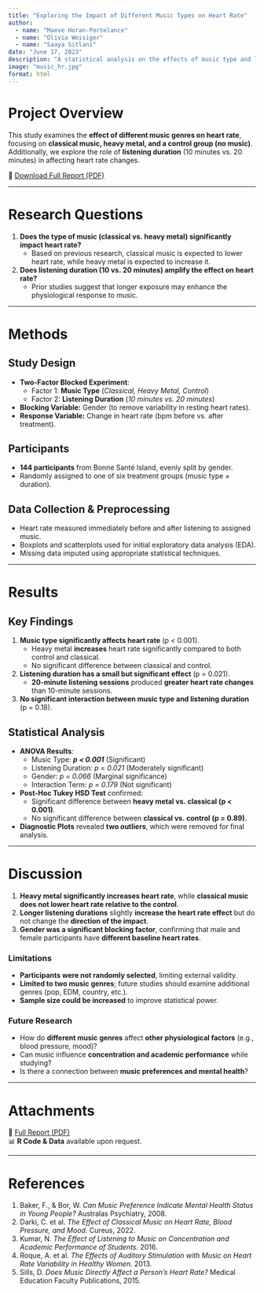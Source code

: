 ```yaml
---
title: "Exploring the Impact of Different Music Types on Heart Rate"
author: 
  - name: "Maeve Horan-Portelance"
  - name: "Olivia Weisiger"
  - name: "Saaya Sitlani"
date: "June 17, 2023"
description: "A statistical analysis on the effects of music type and listening duration on heart rate changes."
image: "music_hr.jpg"
format: html
---
```


# Project Overview

This study examines the **effect of different music genres on heart rate**, focusing on **classical music, heavy metal, and a control group (no music)**. Additionally, we explore the role of **listening duration** (10 minutes vs. 20 minutes) in affecting heart rate changes.  

📄 [Download Full Report (PDF)](music_hr.pdf)

---

# Research Questions

1. **Does the type of music (classical vs. heavy metal) significantly impact heart rate?**  
   - Based on previous research, classical music is expected to lower heart rate, while heavy metal is expected to increase it.  

2. **Does listening duration (10 vs. 20 minutes) amplify the effect on heart rate?**  
   - Prior studies suggest that longer exposure may enhance the physiological response to music.

---

# Methods

## **Study Design**
- **Two-Factor Blocked Experiment**:  
  - Factor 1: **Music Type** (*Classical, Heavy Metal, Control*)  
  - Factor 2: **Listening Duration** (*10 minutes vs. 20 minutes*)  
- **Blocking Variable:** Gender (to remove variability in resting heart rates).  
- **Response Variable:** Change in heart rate (bpm before vs. after treatment).  

## **Participants**
- **144 participants** from Bonne Santé Island, evenly split by gender.  
- Randomly assigned to one of six treatment groups (music type × duration).  

## **Data Collection & Preprocessing**
- Heart rate measured immediately before and after listening to assigned music.  
- Boxplots and scatterplots used for initial exploratory data analysis (EDA).  
- Missing data imputed using appropriate statistical techniques.

---

# Results

## **Key Findings**
1. **Music type significantly affects heart rate** (p < 0.001).  
   - Heavy metal **increases** heart rate significantly compared to both control and classical.  
   - No significant difference between classical and control.  

2. **Listening duration has a small but significant effect** (p = 0.021).  
   - **20-minute listening sessions** produced **greater heart rate changes** than 10-minute sessions.  

3. **No significant interaction between music type and listening duration** (p = 0.18).  

## **Statistical Analysis**
- **ANOVA Results**:
  - Music Type: ***p < 0.001*** (Significant)  
  - Listening Duration: *p = 0.021* (Moderately significant)  
  - Gender: *p = 0.066* (Marginal significance)  
  - Interaction Term: *p = 0.179* (Not significant)  

- **Post-Hoc Tukey HSD Test** confirmed:
  - Significant difference between **heavy metal vs. classical (p < 0.001)**.  
  - No significant difference between **classical vs. control (p = 0.89)**.  

- **Diagnostic Plots** revealed **two outliers**, which were removed for final analysis.

---

# Discussion

1. **Heavy metal significantly increases heart rate**, while **classical music does not lower heart rate relative to the control**.  
2. **Longer listening durations** slightly **increase the heart rate effect** but do not change the **direction of the impact**.  
3. **Gender was a significant blocking factor**, confirming that male and female participants have **different baseline heart rates**.

### **Limitations**
- **Participants were not randomly selected**, limiting external validity.  
- **Limited to two music genres**; future studies should examine additional genres (pop, EDM, country, etc.).  
- **Sample size could be increased** to improve statistical power.  

### **Future Research**
- How do **different music genres** affect **other physiological factors** (e.g., blood pressure, mood)?  
- Can music influence **concentration and academic performance** while studying?  
- Is there a connection between **music preferences and mental health**?  

---

# Attachments

📄 [Full Report (PDF)](music_hr.pdf)  
📊 **R Code & Data** available upon request.

---

# References

1. Baker, F., & Bor, W. *Can Music Preference Indicate Mental Health Status in Young People?* Australas Psychiatry, 2008.  
2. Darki, C. et al. *The Effect of Classical Music on Heart Rate, Blood Pressure, and Mood.* Cureus, 2022.  
3. Kumar, N. *The Effect of Listening to Music on Concentration and Academic Performance of Students.* 2016.  
4. Roque, A. et al. *The Effects of Auditory Stimulation with Music on Heart Rate Variability in Healthy Women.* 2013.  
5. Sills, D. *Does Music Directly Affect a Person's Heart Rate?* Medical Education Faculty Publications, 2015.  
